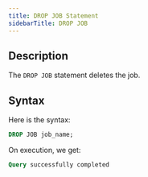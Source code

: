 ```yaml
---
title: DROP JOB Statement
sidebarTitle: DROP JOB
---
```


## Description

The `DROP JOB` statement deletes the job.

## Syntax

Here is the syntax:

```sql
DROP JOB job_name;
```

On execution, we get:

```sql
Query successfully completed
```
